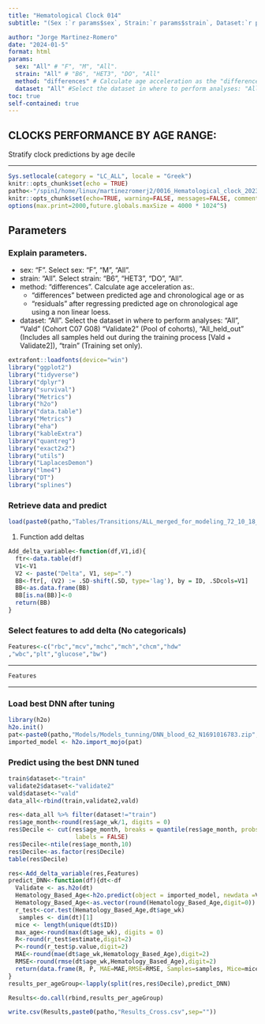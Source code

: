 ```yaml
---
title: "Hematological Clock 014" 
subtitle: "(Sex :`r params$sex`, Strain:`r params$strain`, Dataset:`r params$dataset`, Method to calculate Acceleration:`r params$method`) "

author: "Jorge Martinez-Romero"
date: "2024-01-5"
format: html 
params:
  sex: "All" # "F", "M", "All". 
  strain: "All" # "B6", "HET3", "DO", "All"
  method: "differences" # Calculate age acceleration as the "differences" between predicted age and chronological age or as "residuals" after regresing predicted age on chronological age using a non linear regresssion
  dataset: "All" #Select the dataset in where to perform analyses: "All","vald","validate2", "All_held_out","train"
toc: true   
self-contained: true  
---
```



## CLOCKS PERFORMANCE BY AGE RANGE: 
Stratify clock predictions by age decile

***
```r
Sys.setlocale(category = "LC_ALL", locale = "Greek")
knitr::opts_chunk$set(echo = TRUE)
patho<-"/spin1/home/linux/martinezromerj2/0016_Hematological_clock_2023_Git/"
knitr::opts_chunk$set(echo=TRUE, warning=FALSE, messages=FALSE, comment = NA, root.dir = patho, fig.pos = 'H')
options(max.print=2000,future.globals.maxSize = 4000 * 1024^5)
```

## Parameters
### Explain parameters.
- sex: "F".  Select sex: "F", "M", "All".
- strain: "All".  Select strain: "B6", "HET3", "DO", "All".
- method: "differences".  Calculate age acceleration as:.
  - "differences" between predicted age and chronological age or as
  - "residuals" after regressing predicted age on chronological age
    using a non linear loess.
- dataset: "All". Select the dataset in where to perform analyses:
    "All", "Vald" (Cohort C07 G08) "Validate2" (Pool of cohorts), "All_held_out" (Includes all samples held out during the training process [Vald + Validate2]), "train" (Training set only).
    
```r
extrafont::loadfonts(device="win")
library("ggplot2")
library("tidyverse")
library("dplyr")
library("survival") 
library("Metrics")
library("h2o")
library("data.table")
library("Metrics")
library("eha")
library("kableExtra")
library("quantreg")
library("exact2x2")
library("utils")
library("LaplacesDemon")
library("lme4")
library("DT")
library("splines")

```

###  Retrieve data and predict

```r
load(paste0(patho,"Tables/Transitions/ALL_merged_for_modeling_72_10_18_.Rdata",sep=""))
```
1)  Function add deltas

```r
Add_delta_variable<-function(df,V1,id){
  ftr<-data.table(df)
  V1<-V1
  V2 <- paste("Delta", V1, sep=".")
  BB<-ftr[, (V2) := .SD-shift(.SD, type='lag'), by = ID, .SDcols=V1]
  BB<-as.data.frame(BB)
  BB[is.na(BB)]<-0
  return(BB)
}
```

### Select features to add delta (No categoricals)

```r
Features<-c("rbc","mcv","mchc","mch","chcm","hdw"  
,"wbc","plt","glucose","bw")
```

------------------------------------------------------------------------

```r
Features
```

------------------------------------------------------------------------

### Load best DNN after tuning

```r
library(h2o)
h2o.init()
pat<-paste0(patho,"Models/Models_tunning/DNN_blood_62_N1691016783.zip",sep="")
imported_model <- h2o.import_mojo(pat)

```

### Predict using the best DNN tuned

```r
train$dataset<-"train"
validate2$dataset<-"validate2"
vald$dataset<-"vald"
data_all<-rbind(train,validate2,vald)
```


```r
res<-data_all %>% filter(dataset!="train")
res$age_month<-round(res$age_wk/1, digits = 0)
res$Decile <- cut(res$age_month, breaks = quantile(res$age_month, probs = seq(0, 1, 0.1)),
                   labels = FALSE)
res$Decile<-ntile(res$age_month,10)
res$Decile<-as.factor(res$Decile)
table(res$Decile)
```


```r
res<-Add_delta_variable(res,Features)
predict_DNN<-function(df){dt<-df
  Validate <- as.h2o(dt)
  Hematology_Based_Age<-h2o.predict(object = imported_model, newdata =Validate)
  Hematology_Based_Age<-as.vector(round(Hematology_Based_Age,digit=0))
  r_test<-cor.test(Hematology_Based_Age,dt$age_wk)
   samples <- dim(dt)[1]
  mice <- length(unique(dt$ID)) 
  max_age<-round(max(dt$age_wk), digits = 0)
  R<-round(r_test$estimate,digit=2)
  P<-round(r_test$p.value,digit=2)
  MAE<-round(mae(dt$age_wk,Hematology_Based_Age),digit=2)
  RMSE<-round(rmse(dt$age_wk,Hematology_Based_Age),digit=2)
  return(data.frame(R, P, MAE=MAE,RMSE=RMSE, Samples=samples, Mice=mice, To_age=max_age))
}
results_per_ageGroup<-lapply(split(res,res$Decile),predict_DNN)

Results<-do.call(rbind,results_per_ageGroup)
```

```r
write.csv(Results,paste0(patho,"Results_Cross.csv",sep=""))
```
